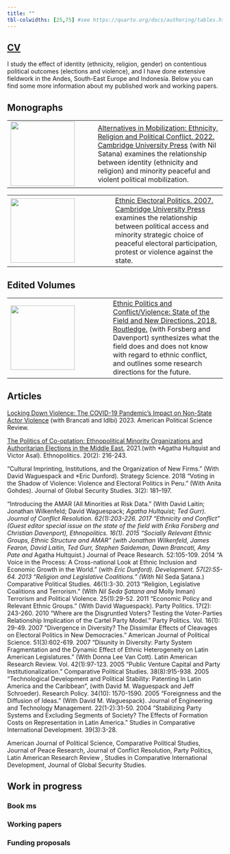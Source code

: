 ```yaml
---
title: ""
tbl-colwidths: [25,75] #see https://quarto.org/docs/authoring/tables.html specifying table column widths
---
```


## [CV](files/Birnir_CV.pdf)

I study the effect of identity (ethnicity, religion, gender) on contentious political outcomes (elections and violence), and I have done extensive fieldwork in the Andes, South-East Europe and Indonesia. Below you can find some more information about my published work and working papers.

## Monographs



|                                           |                                                                                                                                                                                                                                                                                                                                                                                                                                                                        |
|-----------------------------|-------------------------------------------|
| ![](images/Alternatives.png){width="150"} | [Alternatives in Mobilization: Ethnicity, Religion and Political Conflict. 2022. Cambridge University Press](https://www.amazon.com/Alternatives-Mobilization-Ethnicity-Religion-Political-ebook/dp/B09YM2XZFT/ref=sr_1_3?crid=3BVVYV26GAIY4&keywords=Birnir+Johanna&qid=1677881510&sprefix=birnir+johanna%2Caps%2C144&sr=8-3) (with Nil Satana) examines the relationship between identity (ethnicity and religion) and minority peaceful and violent political mobilization. |

|                                         |                                                                                                                                                                                                                                                                                                                                                                                                                                              |
|-----------------------------------|-------------------------------------|
| ![](images/EEPolitics.png){width="150"} | [Ethnic Electoral Politics. 2007. Cambridge University Press](https://www.amazon.com/Ethnicity-Electoral-Politics-J%C3%B3hanna-Krist%C3%ADn-ebook/dp/B0014D3T5U/ref=sr_1_1?crid=3BVVYV26GAIY4&keywords=Birnir+Johanna&qid=1677881738&sprefix=birnir+johanna%2Caps%2C144&sr=8-1) examines the relationship between political access and minority strategic choice of peaceful electoral participation, protest or violence against the state. |

## Edited Volumes

|                                           |                                                                                                                                                                                                                                                                                                                                                                                                                                                                                  |
|----------------------------------|--------------------------------------|
| ![](images/Forsbergetal.png){width="150"} | [Ethnic Politics and Conflict/Violence: State of the Field and New Directions. 2018. Routledge.](https://www.amazon.com/Ethnic-Politics-Conflict-Violence-Nationalities-ebook/dp/B07S4NP7KM/ref=sr_1_4?crid=3E0QFH81ODSON&keywords=Birnir+Johanna&qid=1678107768&sprefix=birnir+johanna%2Caps%2C63&sr=8-4) (with Forsberg and Davenport) synthesizes what the field does and does not know with regard to ethnic conflict, and outlines some research directions for the future. |

| 

## Articles

[Locking Down Violence: The COVID-19 Pandemic's Impact on Non-State Actor Violence](https://www.cambridge.org/core/journals/american-political-science-review/article/locking-down-violence-the-covid19-pandemics-impact-on-nonstate-actor-violence/19073EF1BC0873E1D614A34F6BD1365C) (with Brancati and Idlbi) 2023. American Political Science Review.

[The Politics of Co-optation: Ethnopolitical Minority Organizations and Authoritarian Elections in the Middle East.](https://www.tandfonline.com/doi/full/10.1080/17449057.2020.1853916) 2021.(with *Agatha Hultquist and Victor Asal). Ethnopolitics.  20(2): 216-243. 

“Cultural Imprinting, Institutions, and the Organization of New Firms.” (With David
Waguespack and *Eric Dunford). Strategy Science.
2018 “Voting in the Shadow of Violence: Violence and Electoral Politics in Peru.” (With
Anita Gohdes). Journal of Global Security Studies. 3(2): 181–197.

“Introducing the AMAR (All Minorities at Risk Data.” (With David Laitin; Jonathan
Wilkenfeld; David Waguespack; *Agatha Hultquist; Ted Gurr). Journal of Conflict
Resolution. 62(1):203-226.
2017 “Ethnicity and Conflict” (Guest editor special issue on the state of the field
with Erika Forsberg and Christian Davenport), Ethnopolitics. 16(1).
2015 “Socially Relevant Ethnic Groups, Ethnic Structure and AMAR” (with Jonathan
Wilkenfeld, James Fearon, David Laitin, Ted Gurr, Stephen Saideman, Dawn Brancati,
Amy Pate and *Agatha Hultquist.) Journal of Peace Research. 52:105-109.
2014 “A Voice in the Process: A Cross-national Look at Ethnic Inclusion and Economic
Growth in the World.” (with *Eric Dunford). Development. 57(2):55-64.
2013 “Religion and Legislative Coalitions.” (With *Nil Seda Şatana.) Comparative Political
Studies. 46(1):3-30.
2013 “Religion, Legislative Coalitions and Terrorism.” (With *Nil Seda Şatana and *Molly
Inman) Terrorism and Political Violence. 25(1):29-52.
2011 "Economic Policy and Relevant Ethnic Groups.” (With David Waguespack).
Party Politics. 17(2): 243-260.
2010 "Where are the Disgruntled Voters? Testing the Voter-Parties Relationship Implication of
the Cartel Party Model." Party Politics. Vol. 16(1): 29-49.
2007 “Divergence in Diversity? The Dissimilar Effects of Cleavages on Electoral Politics in
New Democracies.” American Journal of Political Science. 51(3):602-619.
2007 “Disunity in Diversity: Party System Fragmentation and the Dynamic Effect of Ethnic
Heterogeneity on Latin American Legislatures.” (With Donna Lee Van Cott). Latin
American Research Review. Vol. 42(1):97-123.
2005 “Public Venture Capital and Party Institutionalization.” Comparative Political Studies.
38(8):915-938.
2005 “Technological Development and Political Stability: Patenting In Latin America and the
Caribbean”, (with David M. Waguespack and Jeff Schroeder). Research Policy. 34(10):
1570-1590.
2005 “Foreignness and the Diffusion of Ideas.” (With David M. Waguespack). Journal of
Engineering and Technology Management. 22(1-2):31-50.
2004 “Stabilizing Party Systems and Excluding Segments of Society? The Effects of
Formation Costs on Representation in Latin America.” Studies in Comparative
International Development. 39(3):3-28.

American Journal of Political Science, Comparative Political Studies, Journal of Peace Research, Journal of Conflict Resolution, Party Politics, Latin American Research Review , Studies in Comparative International Development, Journal of Global Security Studies.

## Work in progress

### Book ms

### Working papers

### Funding proposals
